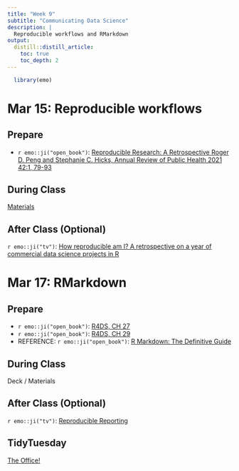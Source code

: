 ```yaml
---
title: "Week 9"
subtitle: "Communicating Data Science"
description: |
  Reproducible workflows and RMarkdown
output:
  distill::distill_article:
    toc: true
    toc_depth: 2
---
```


```r
  library(emo)
```

# Mar 15: Reproducible workflows

## Prepare

* `r emo::ji("open_book")`: [Reproducible Research: A Retrospective
Roger D. Peng and Stephanie C. Hicks, Annual Review of Public Health 2021 42:1, 79-93](https://www.annualreviews.org/doi/abs/10.1146/annurev-publhealth-012420-105110)
  
## During Class

[Materials](https://www.dropbox.com/s/3vpw7yr33eivhvq/models3.zip?dl=1)

## After Class (Optional)

`r emo::ji("tv")`: [How reproducible am I? A retrospective on a year of commercial data science projects in R](https://www.rstudio.com/resources/rstudioglobal-2021/how-reproducible-am-i-a-retrospective-on-a-year-of-commercial-data-science-projects-in-r/)

# Mar 17: RMarkdown

## Prepare

* `r emo::ji("open_book")`: [R4DS, CH 27](https://r4ds.had.co.nz/r-markdown.html)
* `r emo::ji("open_book")`: [R4DS, CH 29](https://r4ds.had.co.nz/r-markdown-formats.html)
* REFERENCE: `r emo::ji("open_book")`: [R Markdown: The Definitive Guide](https://bookdown.org/yihui/rmarkdown/)

## During Class

Deck / Materials

## After Class (Optional)

`r emo::ji("tv")`: [Reproducible Reporting](https://www.rstudio.com/resources/webinars/reproducible-reporting/)

## TidyTuesday

[The Office!](office.html)

